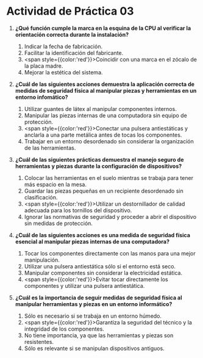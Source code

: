 # Actividad de Práctica 03

1. **¿Qué función cumple la marca en la esquina de la CPU al verificar la orientación correcta durante la instalación?**
    1. Indicar la fecha de fabricación.
    2. Facilitar la identificación del fabricante.
    3. <span style={{color:'red'}}>Coincidir con una marca en el zócalo de la placa madre.</span>
    4. Mejorar la estética del sistema.

2. **¿Cuál de las siguientes acciones demuestra la aplicación correcta de medidas de seguridad física al manipular piezas y herramientas en un entorno infomático?**
    1. Utilizar guantes de látex al manipular componentes internos.
    2. Manipular las piezas internas de una computadora sin equipo de protección.
    3. <span style={{color:'red'}}>Conectar una pulsera antiestáticas y anclarla a una parte metálica antes de tocas los componentes.</span>
    4. Trabajar en un entorno desordenado sin considerar la organización de las herramientas.

3. **¿Cuál de las siguientes prácticas demuestra el manejo seguro de herramientas y piezas durante la configuración de dispositivos?**
    1. Colocar las herramientas en el suelo mientras se trabaja para tener más espacio en la mesa.
    2. Guardar las piezas pequeñas en un recipiente desordenado sin clasificación.
    3. <span style={{color:'red'}}>Utilizar un destornillador de calidad adecuada para los tornillos del dispositivo.</span>
    4. Ignorar las normativas de seguridad y proceder a abrir el dispositivo sin medidas de protección.

4. **¿Cuál de las siguientes acciones es una medida de seguridad física esencial al manipular piezas internas de una computadora?**
    1. Tocar los componentes directamente con las manos para una mejor manipulación.
    2. Utilizar una pulsera antiestática sólo si el entorno está seco.
    3. Manipular componentes sin considerar la electricidad estática.
    4. <span style={{color:'red'}}>Evitar tocar directamente los componentes y utilizar una pulsera antiestática.</span>

5. **¿Cuál es la importancia de seguir medidas de seguridad física al manipular herramientas y piezas en un entorno informático?**
    1. Sólo es necesario si se trabaja en un entorno húmedo.
    2. <span style={{color:'red'}}>Garantiza la seguridad del técnico y la integridad de los componentes.</span>
    3. No tiene importancia, ya que las herramientas y piezas son resistentes.
    4. Sólo es relevante si se manipulan dispositivos antiguos.